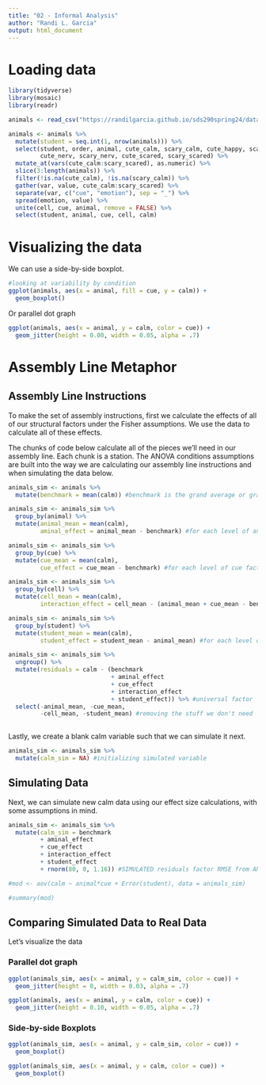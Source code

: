 ```yaml
---
title: "02 - Informal Analysis"
author: "Randi L. Garcia"
output: html_document
---
```


# Loading data

```r
library(tidyverse)
library(mosaic)
library(readr)

animals <- read_csv("https://randilgarcia.github.io/sds290spring24/data/animals.csv")

animals <- animals %>%
  mutate(student = seq.int(1, nrow(animals))) %>%
  select(student, order, animal, cute_calm, scary_calm, cute_happy, scary_happy, 
         cute_nerv, scary_nerv, cute_scared, scary_scared) %>%
  mutate_at(vars(cute_calm:scary_scared), as.numeric) %>%
  slice(3:length(animals)) %>% 
  filter(!is.na(cute_calm), !is.na(scary_calm)) %>%
  gather(var, value, cute_calm:scary_scared) %>%
  separate(var, c("cue", "emotion"), sep = "_") %>%
  spread(emotion, value) %>%
  unite(cell, cue, animal, remove = FALSE) %>%
  select(student, animal, cue, cell, calm) 
```

# Visualizing the data

We can use a side-by-side boxplot.

```r
#looking at variability by condition
ggplot(animals, aes(x = animal, fill = cue, y = calm)) +
  geom_boxplot()
```

Or parallel dot graph

```r
ggplot(animals, aes(x = animal, y = calm, color = cue)) +
  geom_jitter(height = 0.00, width = 0.05, alpha = .7)
```

# Assembly Line Metaphor

## Assembly Line Instructions

To make the set of assembly instructions, first we calculate the effects of all of our structural factors under the Fisher assumptions. We use the data to calculate all of these effects.

The chunks of code below calculate all of the pieces we'll need in our assembly line. Each chunk is a station. The ANOVA conditions assumptions are built into the way we are calculating our assembly line instructions and when simulating the data below.

```r
animals_sim <- animals %>%
  mutate(benchmark = mean(calm)) #benchmark is the grand average or grand mean
```

```r
animals_sim <- animals_sim %>%
  group_by(animal) %>%
  mutate(animal_mean = mean(calm),
         aminal_effect = animal_mean - benchmark) #for each level of animal factor
```

```r
animals_sim <- animals_sim %>%
  group_by(cue) %>%
  mutate(cue_mean = mean(calm),
         cue_effect = cue_mean - benchmark) #for each level of cue factor
```

```r
animals_sim <- animals_sim %>%
  group_by(cell) %>%
  mutate(cell_mean = mean(calm),
         interaction_effect = cell_mean - (animal_mean + cue_mean - benchmark)) #for each cell of interaction
```

```r
animals_sim <- animals_sim %>%
  group_by(student) %>% 
  mutate(student_mean = mean(calm),
         student_effect = student_mean - animal_mean) #for each level of student factor, nuisance factor
```

```r
animals_sim <- animals_sim %>%
  ungroup() %>%
  mutate(residuals = calm - (benchmark 
                             + aminal_effect 
                             + cue_effect 
                             + interaction_effect 
                             + student_effect)) %>% #universal factor
  select(-animal_mean, -cue_mean, 
         -cell_mean, -student_mean) #removing the stuff we don't need
  
```

Lastly, we create a blank calm variable such that we can simulate it next.

```r
animals_sim <- animals_sim %>%
  mutate(calm_sim = NA) #initializing simulated variable
```

## Simulating Data

Next, we can simulate new calm data using our effect size calculations, with some assumptions in mind.

```r
animals_sim <- animals_sim %>%
  mutate(calm_sim = benchmark 
         + aminal_effect 
         + cue_effect 
         + interaction_effect 
         + student_effect
         + rnorm(80, 0, 1.16)) #SIMULATED residuals factor RMSE from ANOVA
```

```r
#mod <- aov(calm ~ animal*cue + Error(student), data = animals_sim)

#summary(mod)
```

## Comparing Simulated Data to Real Data

Let's visualize the data

### Parallel dot graph

```r
ggplot(animals_sim, aes(x = animal, y = calm_sim, color = cue)) +
  geom_jitter(height = 0, width = 0.03, alpha = .7)
```

```r
ggplot(animals, aes(x = animal, y = calm, color = cue)) +
  geom_jitter(height = 0.10, width = 0.05, alpha = .7)
```

### Side-by-side Boxplots

```r
ggplot(animals_sim, aes(x = animal, y = calm_sim, color = cue)) +
  geom_boxplot()
```

```r
ggplot(animals_sim, aes(x = animal, y = calm, color = cue)) +
  geom_boxplot()
```
